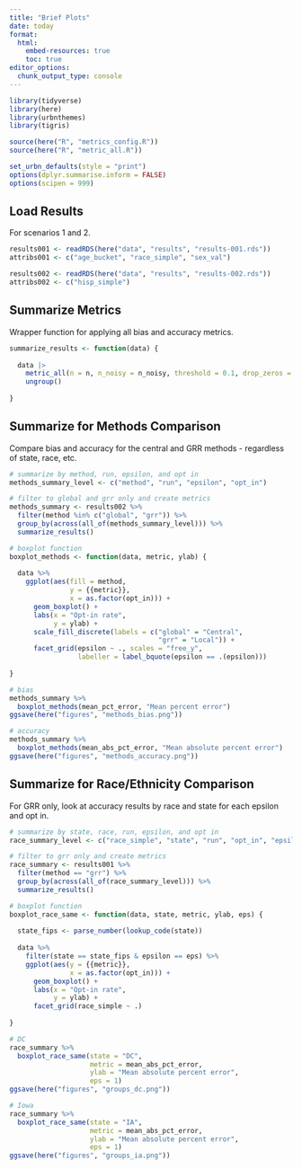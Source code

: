```yaml
---
title: "Brief Plots"
date: today
format: 
  html:
    embed-resources: true
    toc: true
editor_options: 
  chunk_output_type: console
---
```


```r
library(tidyverse)
library(here)
library(urbnthemes)
library(tigris)

source(here("R", "metrics_config.R"))
source(here("R", "metric_all.R"))

set_urbn_defaults(style = "print")
options(dplyr.summarise.inform = FALSE)
options(scipen = 999)
```

## Load Results

For scenarios 1 and 2.

```r
results001 <- readRDS(here("data", "results", "results-001.rds"))
attribs001 <- c("age_bucket", "race_simple", "sex_val")

results002 <- readRDS(here("data", "results", "results-002.rds"))
attribs002 <- c("hisp_simple")
```

## Summarize Metrics

Wrapper function for applying all bias and accuracy metrics.

```r
summarize_results <- function(data) {
  
  data |>
    metric_all(n = n, n_noisy = n_noisy, threshold = 0.1, drop_zeros = TRUE) |>
    ungroup()
  
}
```

## Summarize for Methods Comparison

Compare bias and accuracy for the central and GRR methods - regardless of state, race, etc.

```r
# summarize by method, run, epsilon, and opt in
methods_summary_level <- c("method", "run", "epsilon", "opt_in")

# filter to global and grr only and create metrics
methods_summary <- results002 %>%
  filter(method %in% c("global", "grr")) %>%
  group_by(across(all_of(methods_summary_level))) %>%
  summarize_results()
```

```r
# boxplot function
boxplot_methods <- function(data, metric, ylab) {
  
  data %>%
    ggplot(aes(fill = method, 
               y = {{metric}}, 
               x = as.factor(opt_in))) +
      geom_boxplot() +
      labs(x = "Opt-in rate",
           y = ylab) +
      scale_fill_discrete(labels = c("global" = "Central", 
                                     "grr" = "Local")) +
      facet_grid(epsilon ~ ., scales = "free_y", 
                 labeller = label_bquote(epsilon == .(epsilon)))
  
}
```

```r
# bias
methods_summary %>%
  boxplot_methods(mean_pct_error, "Mean percent error")
ggsave(here("figures", "methods_bias.png"))
```

```r
# accuracy
methods_summary %>%
  boxplot_methods(mean_abs_pct_error, "Mean absolute percent error")
ggsave(here("figures", "methods_accuracy.png"))
```

## Summarize for Race/Ethnicity Comparison

For GRR only, look at accuracy results by race and state for each epsilon and opt in.

```r
# summarize by state, race, run, epsilon, and opt in
race_summary_level <- c("race_simple", "state", "run", "opt_in", "epsilon")

# filter to grr only and create metrics
race_summary <- results001 %>%
  filter(method == "grr") %>%
  group_by(across(all_of(race_summary_level))) %>%
  summarize_results()
```

```r
# boxplot function
boxplot_race_same <- function(data, state, metric, ylab, eps) {
  
  state_fips <- parse_number(lookup_code(state))
  
  data %>%
    filter(state == state_fips & epsilon == eps) %>%
    ggplot(aes(y = {{metric}}, 
               x = as.factor(opt_in))) +
      geom_boxplot() +
      labs(x = "Opt-in rate",
           y = ylab) +
      facet_grid(race_simple ~ .)
  
}
```

```r
# DC
race_summary %>%
  boxplot_race_same(state = "DC",
                    metric = mean_abs_pct_error,
                    ylab = "Mean absolute percent error",
                    eps = 1)
ggsave(here("figures", "groups_dc.png"))
```

```r
# Iowa
race_summary %>%
  boxplot_race_same(state = "IA",
                    metric = mean_abs_pct_error,
                    ylab = "Mean absolute percent error",
                    eps = 1)
ggsave(here("figures", "groups_ia.png"))
```
